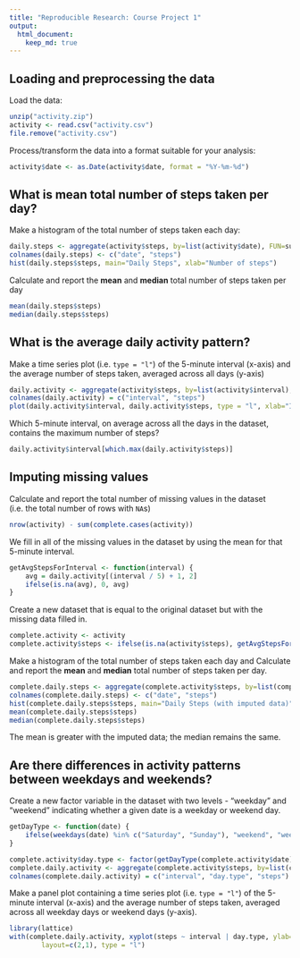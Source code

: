 ```yaml
---
title: "Reproducible Research: Course Project 1"
output: 
  html_document:
    keep_md: true
---
```


## Loading and preprocessing the data
Load the data:
```r
unzip("activity.zip")
activity <- read.csv("activity.csv")
file.remove("activity.csv")
```

Process/transform the data into a format suitable for your analysis:
```r
activity$date <- as.Date(activity$date, format = "%Y-%m-%d")
```


## What is mean total number of steps taken per day?
Make a histogram of the total number of steps taken each day:
```r
daily.steps <- aggregate(activity$steps, by=list(activity$date), FUN=sum, na.rm=TRUE)
colnames(daily.steps) <- c("date", "steps")
hist(daily.steps$steps, main="Daily Steps", xlab="Number of steps")
```

Calculate and report the **mean** and **median** total number of steps taken per day
```r
mean(daily.steps$steps)
median(daily.steps$steps)
```


## What is the average daily activity pattern?
Make a time series plot (i.e. `type = "l"`) of the 5-minute interval (x-axis) and the average number of steps taken, averaged across all days (y-axis)
```r
daily.activity <- aggregate(activity$steps, by=list(activity$interval), FUN=mean, na.rm=TRUE)
colnames(daily.activity) = c("interval", "steps")
plot(daily.activity$interval, daily.activity$steps, type = "l", xlab="Interval", ylab="Number of steps")
```

Which 5-minute interval, on average across all the days in the dataset, contains the maximum number of steps?
```r
daily.activity$interval[which.max(daily.activity$steps)]
```


## Imputing missing values
Calculate and report the total number of missing values in the dataset (i.e. the 
total number of rows with `NA`s)
```r
nrow(activity) - sum(complete.cases(activity))
```

We fill in all of the missing values in the dataset by using the mean for that 
5-minute interval.
```r
getAvgStepsForInterval <- function(interval) {
    avg = daily.activity[(interval / 5) + 1, 2]
    ifelse(is.na(avg), 0, avg)
}
```

Create a new dataset that is equal to the original dataset but with the missing data filled in.
```r
complete.activity <- activity
complete.activity$steps <- ifelse(is.na(activity$steps), getAvgStepsForInterval(activity$interval), activity$steps)
```

Make a histogram of the total number of steps taken each day and Calculate and report the **mean** and **median** total number of steps taken per day. 
```r
complete.daily.steps <- aggregate(complete.activity$steps, by=list(complete.activity$date), FUN=sum)
colnames(complete.daily.steps) <- c("date", "steps")
hist(complete.daily.steps$steps, main="Daily Steps (with imputed data)", xlab="Number of steps")
mean(complete.daily.steps$steps)
median(complete.daily.steps$steps)
```
The mean is greater with the imputed data; the median remains the same. 


## Are there differences in activity patterns between weekdays and weekends?
Create a new factor variable in the dataset with two levels - "weekday" and "weekend" indicating whether a given date is a weekday or weekend day.
```r
getDayType <- function(date) {
    ifelse(weekdays(date) %in% c("Saturday", "Sunday"), "weekend", "weekday")
}

complete.activity$day.type <- factor(getDayType(complete.activity$date))
complete.daily.activity <- aggregate(complete.activity$steps, by=list(complete.activity$interval, complete.activity$day.type), FUN=mean)
colnames(complete.daily.activity) = c("interval", "day.type", "steps")
```

Make a panel plot containing a time series plot (i.e. `type = "l"`) of the 5-minute interval (x-axis) and the average number of steps taken, averaged across all weekday days or weekend days (y-axis). 
```r
library(lattice) 
with(complete.daily.activity, xyplot(steps ~ interval | day.type, ylab="Number of steps", xlab="Interval"), 
        layout=c(2,1), type = "l")
```

